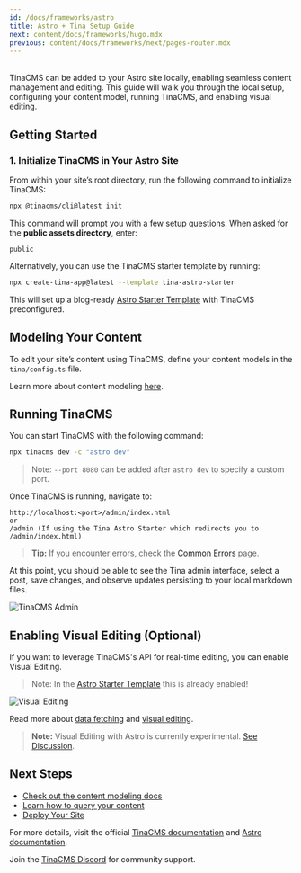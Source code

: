 ```yaml
---
id: /docs/frameworks/astro
title: Astro + Tina Setup Guide
next: content/docs/frameworks/hugo.mdx
previous: content/docs/frameworks/next/pages-router.mdx
---
```


\
TinaCMS can be added to your Astro site locally, enabling seamless content management and editing. This guide will walk you through the local setup, configuring your content model, running TinaCMS, and enabling visual editing.

## Getting Started

### 1. Initialize TinaCMS in Your Astro Site

From within your site’s root directory, run the following command to initialize TinaCMS:

```bash
npx @tinacms/cli@latest init
```

This command will prompt you with a few setup questions. When asked for the **public assets directory**, enter:

```
public
```

Alternatively, you can use the TinaCMS starter template by running:

```bash
npx create-tina-app@latest --template tina-astro-starter
```

This will set up a blog-ready [Astro Starter Template](https://github.com/tinacms/tina-astro-starter) with TinaCMS preconfigured.

## Modeling Your Content

To edit your site’s content using TinaCMS, define your content models in the `tina/config.ts` file.

Learn more about content modeling [here](/docs/schema/).

## Running TinaCMS

You can start TinaCMS with the following command:

```bash
npx tinacms dev -c "astro dev"
```

> Note: `--port 8080` can be added after `astro dev` to specify a custom port. 

Once TinaCMS is running, navigate to:

```
http://localhost:<port>/admin/index.html
or
/admin (If using the Tina Astro Starter which redirects you to /admin/index.html)
```

> **Tip:** If you encounter errors, check the [Common Errors](/docs/forestry/common-errors) page.

At this point, you should be able to see the Tina admin interface, select a post, save changes, and observe updates persisting to your local markdown files.

![TinaCMS Admin](/img/hugo-tina-admin-screenshot.png)

## Enabling Visual Editing (Optional)

If you want to leverage TinaCMS's API for real-time editing, you can enable Visual Editing.


> Note: In the [Astro Starter Template](https://github.com/tinacms/tina-astro-starter) this is already enabled! 



![Visual Editing](/gif/blocks.gif)

Read more about [data fetching](/docs/features/data-fetching/) and [visual editing](/docs/contextual-editing/overview/).

> **Note:** Visual Editing with Astro is currently experimental. [See Discussion](https://github.com/tinacms/tinacms/discussions/3399).

## Next Steps

* [Check out the content modeling docs](/docs/schema/)
* [Learn how to query your content](/docs/features/data-fetching/)
* [Deploy Your Site](/docs/tina-cloud)

For more details, visit the official [TinaCMS documentation](https://tina.io/docs/) and [Astro documentation](https://astro.build/docs/).

Join the [TinaCMS Discord](https://discord.gg/suurtdwX) for community support.
